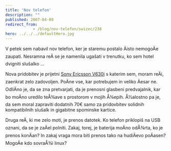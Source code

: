 ```yaml
---
title: 'Nov telefon'
description: ""
published: 2007-04-09
redirect_from: 
            - /blog/nov-telefon/swizec/238
hero: ../../../defaultHero.jpg
---
```

V petek sem nabavil nov telefon, ker je staremu postalo Äisto nemogoÄe zaupati. Nesramna reÄ se je namenila ugašati v trenutku, ko sem hotel dvigniti slušalko ...

Nova pridobitev je prijetni [Sony Ericsson V630i](http://www.sonyericsson.com/spg.jsp?cc=global&amp;lc=en&amp;ver=4001&amp;template=pp1_1_1&amp;zone=pp&amp;lm=pp1&amp;pid=10457) s katerim sem, moram reÄi, zaenkrat zelo zadovoljen. PoÄne vse, kar potrebujem in veliko Äesar ne. OdliÄno je, da se zna pretvarjati, da je prenosni glasbeni predvajalnik, kar bo moÄno uredilo teÅ¾ave s prostorom v mojih Å¾epih. Å½alostno pa je, da sem moral zapraviti dodatnih 70€ samo za pridovbitev solidnih kompatibilnih slušalk in gigabitne spominske kartice.

Druga reÄ, ki me zelo moti, je prenos datotek. Ko telefon priklopiš na USB oznani, da se je zaÄel polniti. Zakaj, torej, je baterija moÄno odÅ¾rta, ko je prenos konÄan? In zakaj vraga mora biti prenos tako na hudiÄevo poÄasen? MogoÄe kdo sovraÅ¾i linux?